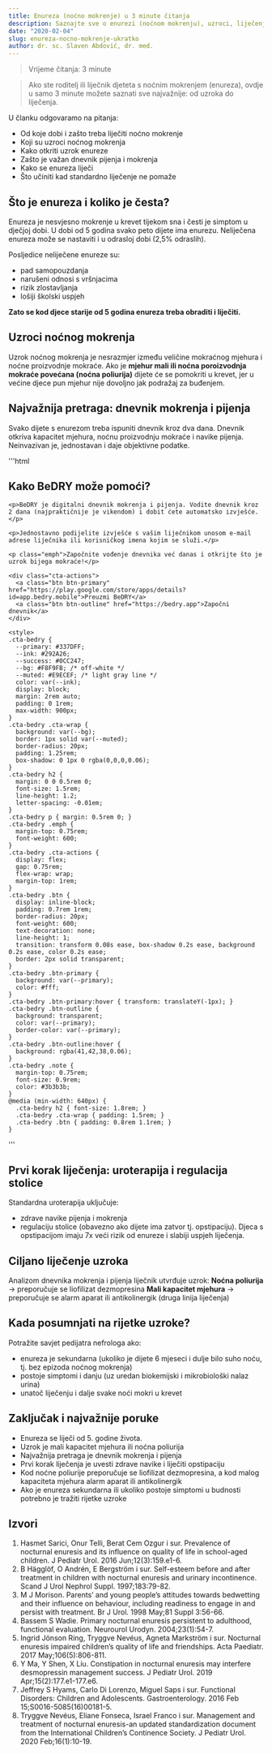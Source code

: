 ```yaml
---
title: Enureza (noćno mokrenje) u 3 minute čitanja
description: Saznajte sve o enurezi (noćnom mokrenju), uzroci, liječenje, dnevnik mokrenja i pijenja. BeDRY aplikacija pomaže roditeljima i liječnicima u ciljanom liječenju.
date: "2020-02-04"
slug: enureza-nocno-mokrenje-ukratko
author: dr. sc. Slaven Abdović, dr. med.
---
```


> Vrijeme čitanja: 3 minute

> Ako ste roditelj ili liječnik djeteta s noćnim mokrenjem (enureza), ovdje u samo 3 minute možete saznati sve najvažnije: od uzroka do liječenja.

U članku odgovaramo na pitanja:
- Od koje dobi i zašto treba liječiti noćno mokrenje
- Koji su uzroci noćnog mokrenja
- Kako otkriti uzrok enureze
- Zašto je važan dnevnik pijenja i mokrenja
- Kako se enureza liječi
- Što učiniti kad standardno liječenje ne pomaže

## Što je enureza i koliko je česta?

Enureza je nesvjesno mokrenje u krevet tijekom sna i česti je simptom u dječjoj dobi.
U dobi od 5 godina svako peto dijete ima enurezu.
Neliječena enureza može se nastaviti i u odrasloj dobi (2,5% odraslih).

Posljedice neliječene enureze su:
- pad samopouzdanja
- narušeni odnosi s vršnjacima
- rizik zlostavljanja
- lošiji školski uspjeh

**Zato se kod djece starije od 5 godina enureza treba obraditi i liječiti.**

## Uzroci noćnog mokrenja

Uzrok noćnog mokrenja je nesrazmjer između veličine mokraćnog mjehura i noćne proizvodnje mokraće. Ako je **mjehur mali ili noćna poroizvodnja mokraće povećana (noćna poliurija)** dijete će se pomokriti u krevet, jer u većine djece pun mjehur nije dovoljno jak podražaj za buđenjem.

## Najvažnija pretraga: dnevnik mokrenja i pijenja

Svako dijete s enurezom treba ispuniti dnevnik kroz dva dana.
Dnevnik otkriva kapacitet mjehura, noćnu proizvodnju mokraće i navike pijenja.
Neinvazivan je, jednostavan i daje objektivne podatke.

'''html
<section class="cta-bedry" role="region" aria-labelledby="cta-bedry-title">
  <div class="cta-wrap">
    <h2 id="cta-bedry-title">Kako BeDRY može pomoći?</h2>

    <p>BeDRY je digitalni dnevnik mokrenja i pijenja. Vodite dnevnik kroz 2 dana (najpraktičnije je vikendom) i dobit ćete automatsko izvješće.</p>

    <p>Jednostavno podijelite izvješće s vašim liječnikom unosom e-mail adrese liječnika ili korisničkog imena kojim se služi.</p>

    <p class="emph">Započnite vođenje dnevnika već danas i otkrijte što je uzrok bijega mokraće!</p>

    <div class="cta-actions">
      <a class="btn btn-primary" href="https://play.google.com/store/apps/details?id=app.bedry.mobile">Preuzmi BeDRY</a>
      <a class="btn btn-outline" href="https://bedry.app">Započni dnevnik</a>
    </div>
  </div>
  
    <style>
    .cta-bedry {
      --primary: #337DFF;
      --ink: #292A26;
      --success: #0CC247;
      --bg: #F8F9FB; /* off-white */
      --muted: #E9ECEF; /* light gray line */
      color: var(--ink);
      display: block;
      margin: 2rem auto;
      padding: 0 1rem;
      max-width: 900px;
    }
    .cta-bedry .cta-wrap {
      background: var(--bg);
      border: 1px solid var(--muted);
      border-radius: 20px;
      padding: 1.25rem;
      box-shadow: 0 1px 0 rgba(0,0,0,0.06);
    }
    .cta-bedry h2 {
      margin: 0 0 0.5rem 0;
      font-size: 1.5rem;
      line-height: 1.2;
      letter-spacing: -0.01em;
    }
    .cta-bedry p { margin: 0.5rem 0; }
    .cta-bedry .emph {
      margin-top: 0.75rem;
      font-weight: 600;
    }
    .cta-bedry .cta-actions {
      display: flex;
      gap: 0.75rem;
      flex-wrap: wrap;
      margin-top: 1rem;
    }
    .cta-bedry .btn {
      display: inline-block;
      padding: 0.7rem 1rem;
      border-radius: 20px;
      font-weight: 600;
      text-decoration: none;
      line-height: 1;
      transition: transform 0.08s ease, box-shadow 0.2s ease, background 0.2s ease, color 0.2s ease;
      border: 2px solid transparent;
    }
    .cta-bedry .btn-primary {
      background: var(--primary);
      color: #fff;
    }
    .cta-bedry .btn-primary:hover { transform: translateY(-1px); }
    .cta-bedry .btn-outline {
      background: transparent;
      color: var(--primary);
      border-color: var(--primary);
    }
    .cta-bedry .btn-outline:hover {
      background: rgba(41,42,38,0.06);
    }
    .cta-bedry .note {
      margin-top: 0.75rem;
      font-size: 0.9rem;
      color: #3b3b3b;
    }
    @media (min-width: 640px) {
      .cta-bedry h2 { font-size: 1.8rem; }
      .cta-bedry .cta-wrap { padding: 1.5rem; }
      .cta-bedry .btn { padding: 0.8rem 1.1rem; }
    }
  </style> 
</section>
'''

## Prvi korak liječenja: uroterapija i regulacija stolice

Standardna uroterapija uključuje:
- zdrave navike pijenja i mokrenja
- regulaciju stolice (obavezno ako dijete ima zatvor tj. opstipaciju). Djeca s opstipacijom imaju 7x veći rizik od enureze i slabiji uspjeh liječenja.

## Ciljano liječenje uzroka

Analizom dnevnika mokrenja i pijenja liječnik utvrđuje uzrok:
**Noćna poliurija** → preporučuje se liofilizat dezmopresina
**Mali kapacitet mjehura** → preporučuje se alarm aparat ili antikolinergik (druga linija liječenja)

## Kada posumnjati na rijetke uzroke?

Potražite savjet pedijatra nefrologa ako:
- enureza je sekundarna (ukoliko je dijete 6 mjeseci i dulje bilo suho noću, tj. bez epizoda noćnog mokrenja)
- postoje simptomi i danju (uz uredan biokemijski i mikrobiološki nalaz urina)
- unatoč liječenju i dalje svake noći mokri u krevet

## Zaključak i najvažnije poruke

- Enureza se liječi od 5. godine života.
- Uzrok je mali kapacitet mjehura ili noćna poliurija
- Najvažnija pretraga je dnevnik mokrenja i pijenja
- Prvi korak liječenja je uvesti zdrave navike i liječiti opstipaciju
- Kod noćne poliurije preporučuje se liofilizat dezmopresina, a kod malog kapaciteta mjehura alarm aparat ili antikolinergik
- Ako je enureza sekundarna ili ukoliko postoje simptomi u budnosti potrebno je tražiti rijetke uzroke

## Izvori

1. Hasmet Sarici, Onur Telli, Berat Cem Ozgur i sur. Prevalence of nocturnal enuresis and its influence on quality of life in school-aged children. J Pediatr Urol. 2016 Jun;12(3):159.e1-6.
2. B Hägglöf, O Andrén, E Bergström i sur. Self-esteem before and after treatment in children with nocturnal enuresis and urinary incontinence. Scand J Urol Nephrol Suppl. 1997;183:79-82.
3. M J Morison. Parents’ and young people’s attitudes towards bedwetting and their influence on behaviour, including readiness to engage in and persist with treatment. Br J Urol. 1998 May;81 Suppl 3:56-66.
4. Bassem S Wadie. Primary nocturnal enuresis persistent to adulthood, functional evaluation. Neurourol Urodyn. 2004;23(1):54-7.
5. Ingrid Jönson Ring, Tryggve Nevéus, Agneta Markström i sur. Nocturnal enuresis impaired children’s quality of life and friendships. Acta Paediatr. 2017 May;106(5):806-811.
6. Y Ma, Y Shen, X Liu. Constipation in nocturnal enuresis may interfere desmopressin management success. J Pediatr Urol. 2019 Apr;15(2):177.e1-177.e6.
7. Jeffrey S Hyams, Carlo Di Lorenzo, Miguel Saps i sur. Functional Disorders: Children and Adolescents. Gastroenterology. 2016 Feb 15;S0016-5085(16)00181-5.
8. Tryggve Nevéus, Eliane Fonseca, Israel Franco i sur. Management and treatment of nocturnal enuresis-an updated standardization document from the International Children’s Continence Society. J Pediatr Urol. 2020 Feb;16(1):10-19.